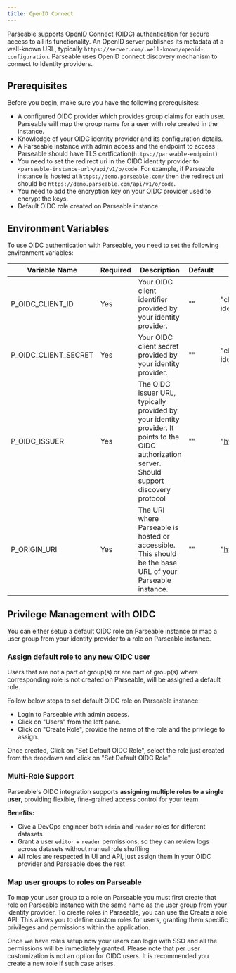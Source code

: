 ```yaml
---
title: OpenID Connect
---
```


Parseable supports OpenID Connect (OIDC) authentication for secure access to all its functionality. An OpenID server publishes its metadata at a well-known URL, typically `https://server.com/.well-known/openid-configuration`. Parseable uses OpenID connect discovery mechanism to connect to Identity providers.

## Prerequisites
Before you begin, make sure you have the following prerequisites:

- A configured OIDC provider which provides group claims for each user. Parseable will map the group name for a user with role created in the instance.
- Knowledge of your OIDC identity provider and its configuration details.
- A Parseable instance with admin access and the endpoint to access Parseable should have TLS certfication(`https://parseable-endpoint`)
- You need to set the redirect uri in the OIDC identity provider to `<parseable-instance-url>/api/v1/o/code`. For example, if Parseable instance is hosted at `https://demo.parseable.com/` then the redirect uri should be `https://demo.parseable.com/api/v1/o/code`.
- You need to add the encryption key on your OIDC provider used to encrypt the keys.
- Default OIDC role created on Parseable instance.


## Environment Variables
To use OIDC authentication with Parseable, you need to set the following environment variables:

| Variable Name | Required | Description | Default | Example |
| --- | --- | --- | --- | --- |
| P_OIDC_CLIENT_ID | Yes | Your OIDC client identifier provided by your identity provider. | "" | "client-id from the OIDC identity provider" |
| P_OIDC_CLIENT_SECRET | Yes | Your OIDC client secret provided by your identity provider. | "" | "client-secret from the OIDC identity provider" |
| P_OIDC_ISSUER | Yes | The OIDC issuer URL, typically provided by your identity provider. It points to the OIDC authorization server. Should support discovery protocol | "" | "https://accounts.google.com" |
| P_ORIGIN_URI | Yes | The URI where Parseable is hosted or accessible. This should be the base URL of your Parseable instance. | "" | "https://demo.parseable.com/" |


## Privilege Management with OIDC  
You can either setup a default OIDC role on Parseable instance or map a user group from your identity provider to a role on Parseable instance.

### Assign default role to any new OIDC user
Users that are not a part of group(s) or are part of group(s) where corresponding role is not created on Parseable, will be assigned a default role.

Follow below steps to set default OIDC role on Parseable instance:

- Login to Parseable with admin access.
- Click on "Users" from the left pane.
- Click on "Create Role", provide the name of the role and the privilege to assign.

Once created, Click on "Set Default OIDC Role", select the role just created from the dropdown and click on "Set Default OIDC Role".

### Multi-Role Support

Parseable's OIDC integration supports **assigning multiple roles to a single user**, providing flexible, fine-grained access control for your team.

**Benefits:**

* Give a DevOps engineer both `admin` and `reader` roles for different datasets
* Grant a user `editor` + `reader` permissions, so they can review logs across datasets without manual role shuffling
* All roles are respected in UI and API, just assign them in your OIDC provider and Parseable does the rest

### Map user groups to roles on Parseable
To map your user group to a role on Parseable you must first create that role on Parseable instance with the same name as the user group from your identity provider. To create roles in Parseable, you can use the Create a role API. This allows you to define custom roles for users, granting them specific privileges and permissions within the application.

Once we have roles setup now your users can login with SSO and all the permissions will be immediately granted. Please note that per user customization is not an option for OIDC users. It is recommended you create a new role if such case arises.

